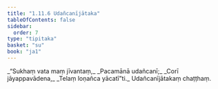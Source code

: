 ```yaml
---
title: "1.11.6 Udañcanījātaka"
tableOfContents: false
sidebar:
  order: 7
type: "tipitaka"
basket: "su"
book: "ja1"
---
```



<DynamicBreadcrumb />

<Division number="106" book="ja1">

<Paragraph number="235" type="verses" book="ja1">
_“Sukhaṃ vata maṃ jīvantaṃ,_  
_Pacamānā udañcanī;_  
_Corī jāyappavādena,_  
_Telaṃ loṇañca yācatī”ti._  


</Paragraph>
</Division>

<Paragraph number="236" type="center" book="ja1">
Udañcanījātakaṃ chaṭṭhaṃ.
</Paragraph>